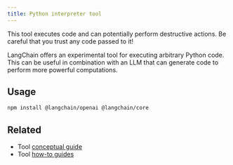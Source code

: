 ```yaml
---
title: Python interpreter tool
---
```


<Warning>
This tool executes code and can potentially perform destructive actions. Be careful that you trust any code passed to it!
</Warning>

LangChain offers an experimental tool for executing arbitrary Python code.
This can be useful in combination with an LLM that can generate code to perform more powerful computations.

## Usage



<IntegrationInstallTooltip/>

```bash npm
npm install @langchain/openai @langchain/core
```

<Pyinterpreter />

## Related

- Tool [conceptual guide](/oss/python/concepts/tools)
- Tool [how-to guides](/oss/python/how-to/#tools)
